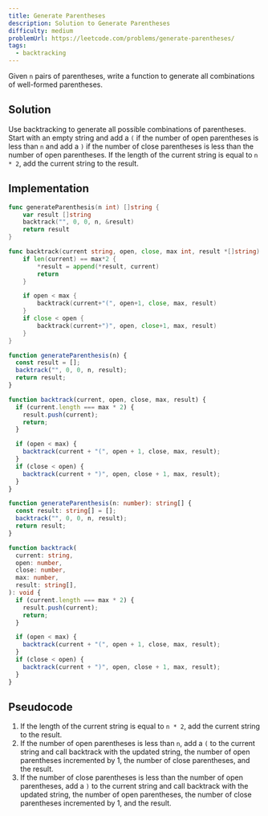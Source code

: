```yaml
---
title: Generate Parentheses
description: Solution to Generate Parentheses
difficulty: medium
problemUrl: https://leetcode.com/problems/generate-parentheses/
tags:
  - backtracking
---
```



Given `n` pairs of parentheses, write a function to generate all combinations of well-formed parentheses.

## Solution

Use backtracking to generate all possible combinations of parentheses. Start with an empty string and add a `(` if the number of open parentheses is less than `n` and add a `)` if the number of close parentheses is less than the number of open parentheses. If the length of the current string is equal to `n * 2`, add the current string to the result.

## Implementation

<Tabs>
  <TabItem label="go">

```go
func generateParenthesis(n int) []string {
	var result []string
	backtrack("", 0, 0, n, &result)
	return result
}

func backtrack(current string, open, close, max int, result *[]string) {
	if len(current) == max*2 {
		*result = append(*result, current)
		return
	}

	if open < max {
		backtrack(current+"(", open+1, close, max, result)
	}
	if close < open {
		backtrack(current+")", open, close+1, max, result)
	}
}
```

  </TabItem>
  <TabItem label="js">

```js
function generateParenthesis(n) {
  const result = [];
  backtrack("", 0, 0, n, result);
  return result;
}

function backtrack(current, open, close, max, result) {
  if (current.length === max * 2) {
    result.push(current);
    return;
  }

  if (open < max) {
    backtrack(current + "(", open + 1, close, max, result);
  }
  if (close < open) {
    backtrack(current + ")", open, close + 1, max, result);
  }
}
```

  </TabItem>

  <TabItem label="ts">

```ts
function generateParenthesis(n: number): string[] {
  const result: string[] = [];
  backtrack("", 0, 0, n, result);
  return result;
}

function backtrack(
  current: string,
  open: number,
  close: number,
  max: number,
  result: string[],
): void {
  if (current.length === max * 2) {
    result.push(current);
    return;
  }

  if (open < max) {
    backtrack(current + "(", open + 1, close, max, result);
  }
  if (close < open) {
    backtrack(current + ")", open, close + 1, max, result);
  }
}
```

  </TabItem>
</Tabs>

## Pseudocode

1. If the length of the current string is equal to `n * 2`, add the current string to the result.
2. If the number of open parentheses is less than `n`, add a `(` to the current string and call backtrack with the updated string, the number of open parentheses incremented by 1, the number of close parentheses, and the result.
3. If the number of close parentheses is less than the number of open parentheses, add a `)` to the current string and call backtrack with the updated string, the number of open parentheses, the number of close parentheses incremented by 1, and the result.
